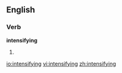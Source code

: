 ==English==

===Verb===
'''intensifying'''

#{{present participle of|[[intensify]]}}

[[io:intensifying]]
[[vi:intensifying]]
[[zh:intensifying]]